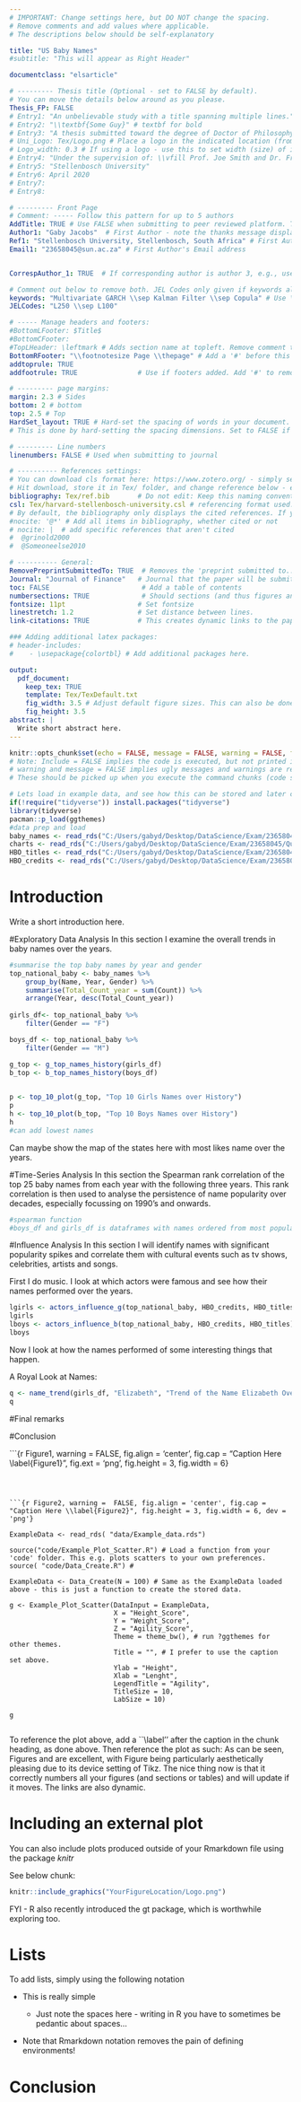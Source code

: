 ```yaml
---
# IMPORTANT: Change settings here, but DO NOT change the spacing.
# Remove comments and add values where applicable.
# The descriptions below should be self-explanatory

title: "US Baby Names"
#subtitle: "This will appear as Right Header"

documentclass: "elsarticle"

# --------- Thesis title (Optional - set to FALSE by default).
# You can move the details below around as you please.
Thesis_FP: FALSE
# Entry1: "An unbelievable study with a title spanning multiple lines."
# Entry2: "\\textbf{Some Guy}" # textbf for bold
# Entry3: "A thesis submitted toward the degree of Doctor of Philosophy"
# Uni_Logo: Tex/Logo.png # Place a logo in the indicated location (from your root, e.g. defaults to ~/Tex/Logo.png) and uncomment this line. Leave uncommented for no image
# Logo_width: 0.3 # If using a logo - use this to set width (size) of image
# Entry4: "Under the supervision of: \\vfill Prof. Joe Smith and Dr. Frank Smith"
# Entry5: "Stellenbosch University"
# Entry6: April 2020
# Entry7:
# Entry8:

# --------- Front Page
# Comment: ----- Follow this pattern for up to 5 authors
AddTitle: TRUE # Use FALSE when submitting to peer reviewed platform. This will remove author names.
Author1: "Gaby Jacobs"  # First Author - note the thanks message displayed as an italic footnote of first page.
Ref1: "Stellenbosch University, Stellenbosch, South Africa" # First Author's Affiliation
Email1: "23658045@sun.ac.za" # First Author's Email address


CorrespAuthor_1: TRUE  # If corresponding author is author 3, e.g., use CorrespAuthor_3: TRUE

# Comment out below to remove both. JEL Codes only given if keywords also given.
keywords: "Multivariate GARCH \\sep Kalman Filter \\sep Copula" # Use \\sep to separate
JELCodes: "L250 \\sep L100"

# ----- Manage headers and footers:
#BottomLFooter: $Title$
#BottomCFooter:
#TopLHeader: \leftmark # Adds section name at topleft. Remove comment to add it.
BottomRFooter: "\\footnotesize Page \\thepage" # Add a '#' before this line to remove footer.
addtoprule: TRUE
addfootrule: TRUE               # Use if footers added. Add '#' to remove line.

# --------- page margins:
margin: 2.3 # Sides
bottom: 2 # bottom
top: 2.5 # Top
HardSet_layout: TRUE # Hard-set the spacing of words in your document. This will stop LaTeX squashing text to fit on pages, e.g.
# This is done by hard-setting the spacing dimensions. Set to FALSE if you want LaTeX to optimize this for your paper.

# --------- Line numbers
linenumbers: FALSE # Used when submitting to journal

# ---------- References settings:
# You can download cls format here: https://www.zotero.org/ - simply search for your institution. You can also edit and save cls formats here: https://editor.citationstyles.org/about/
# Hit download, store it in Tex/ folder, and change reference below - easy.
bibliography: Tex/ref.bib       # Do not edit: Keep this naming convention and location.
csl: Tex/harvard-stellenbosch-university.csl # referencing format used.
# By default, the bibliography only displays the cited references. If you want to change this, you can comment out one of the following:
#nocite: '@*' # Add all items in bibliography, whether cited or not
# nocite: |  # add specific references that aren't cited
#  @grinold2000
#  @Someoneelse2010

# ---------- General:
RemovePreprintSubmittedTo: TRUE  # Removes the 'preprint submitted to...' at bottom of titlepage
Journal: "Journal of Finance"   # Journal that the paper will be submitting to, if RemovePreprintSubmittedTo is set to TRUE.
toc: FALSE                       # Add a table of contents
numbersections: TRUE             # Should sections (and thus figures and tables) be numbered?
fontsize: 11pt                  # Set fontsize
linestretch: 1.2                # Set distance between lines.
link-citations: TRUE            # This creates dynamic links to the papers in reference list.

### Adding additional latex packages:
# header-includes:
#    - \usepackage{colortbl} # Add additional packages here.

output:
  pdf_document:
    keep_tex: TRUE
    template: Tex/TexDefault.txt
    fig_width: 3.5 # Adjust default figure sizes. This can also be done in the chunks of the text.
    fig_height: 3.5
abstract: |
  Write short abstract here.
---
```


<!-- First: Set your default preferences for chunk options: -->

<!-- If you want a chunk's code to be printed, set echo = TRUE. message = FALSE stops R printing ugly package loading details in your final paper too. I also suggest setting warning = FALSE and checking for warnings in R, else you might find ugly warnings in your paper. -->

```r
knitr::opts_chunk$set(echo = FALSE, message = FALSE, warning = FALSE, fig.width = 6, fig.height = 5, fig.pos="H", fig.pos = 'H')
# Note: Include = FALSE implies the code is executed, but not printed in your pdf.
# warning and message = FALSE implies ugly messages and warnings are removed from your pdf.
# These should be picked up when you execute the command chunks (code sections below) in your rmd, not printed in your paper!

# Lets load in example data, and see how this can be stored and later called from your 'data' folder.
if(!require("tidyverse")) install.packages("tidyverse")
library(tidyverse)
pacman::p_load(ggthemes)
#data prep and load
baby_names <- read_rds("C:/Users/gabyd/Desktop/DataScience/Exam/23658045/Question1/data/US_Baby_names/Baby_Names_By_US_State.rds")
charts <- read_rds("C:/Users/gabyd/Desktop/DataScience/Exam/23658045/Question1/data/US_Baby_names/charts.rds")
HBO_titles <- read_rds("C:/Users/gabyd/Desktop/DataScience/Exam/23658045/Question1/data/US_Baby_names/HBO_titles.rds")
HBO_credits <- read_rds("C:/Users/gabyd/Desktop/DataScience/Exam/23658045/Question1/data/US_Baby_names/HBO_credits.rds")


```


<!-- ############################## -->
<!-- # Start Writing here: -->
<!-- ############################## -->

# Introduction \label{Introduction}
Write a short introduction here. 


#Exploratory Data Analysis
In this section I examine the overall trends in baby names over the years. 
```r
#summarise the top baby names by year and gender
top_national_baby <- baby_names %>% 
    group_by(Name, Year, Gender) %>% 
    summarise(Total_Count_year = sum(Count)) %>% 
    arrange(Year, desc(Total_Count_year)) 
 
girls_df<- top_national_baby %>% 
    filter(Gender == "F")

boys_df <- top_national_baby %>% 
    filter(Gender == "M")

g_top <- g_top_names_history(girls_df)
b_top <- b_top_names_history(boys_df)
 

p <- top_10_plot(g_top, "Top 10 Girls Names over History")
p
h <- top_10_plot(b_top, "Top 10 Boys Names over History")   
h
#can add lowest names

```

Can maybe show the map of the states here with most likes name over the years. 


#Time-Series Analysis
In this section the Spearman rank correlation of the top 25 baby names from each year with the following three years. This rank correlation is then used to analyse the persistence of name popularity over decades, especially focussing on 1990's and onwards. 


```r
#spearman function
#boys_df and girls_df is dataframes with names ordered from most popular to least per year

```



#Influence Analysis
In this section I will identify names with significant popularity spikes and correlate them with cultural events such as tv shows, celebrities, artists and songs. 

First I do music. I look at which actors were famous and see how their names performed over the years.
```r
lgirls <- actors_influence_g(top_national_baby, HBO_credits, HBO_titles)
lgirls
lboys <- actors_influence_b(top_national_baby, HBO_credits, HBO_titles)
lboys

```
Now I look at how the names performed of some interesting things that happen. 

A Royal Look at Names:

```r
q <- name_trend(girls_df, "Elizabeth", "Trend of the Name Elizabeth Over the Years")  
q
```


#Final remarks


#Conclusion


```{r Figure1,  warning =  FALSE, fig.align = 'center', fig.cap = "Caption Here \\label{Figure1}", fig.ext = 'png', fig.height = 3, fig.width = 6}



```



```{r Figure2, warning =  FALSE, fig.align = 'center', fig.cap = "Caption Here \\label{Figure2}", fig.height = 3, fig.width = 6, dev = 'png'}

ExampleData <- read_rds( "data/Example_data.rds")

source("code/Example_Plot_Scatter.R") # Load a function from your 'code' folder. This e.g. plots scatters to your own preferences.
source( "code/Data_Create.R") #

ExampleData <- Data_Create(N = 100) # Same as the ExampleData loaded above - this is just a function to create the stored data.

g <- Example_Plot_Scatter(DataInput = ExampleData,
                          X = "Height_Score",
                          Y = "Weight_Score",
                          Z = "Agility_Score",
                          Theme = theme_bw(), # run ?ggthemes for other themes.
                          Title = "", # I prefer to use the caption set above.
                          Ylab = "Height",
                          Xlab = "Lenght",
                          LegendTitle = "Agility",
                          TitleSize = 10,
                          LabSize = 10)

g


```

To reference the plot above, add a ``\\label'' after the caption in the chunk heading, as done above. Then reference the plot as such: As can be seen, Figures \ref{Figure1}  and \ref{Figure2} are excellent, with Figure \ref{Figure2} being particularly aesthetically pleasing due to its device setting of Tikz. The nice thing now is that it correctly numbers all your figures (and sections or tables) and will update if it moves. The links are also dynamic.




# Including an external plot

You can also include plots produced outside of your Rmarkdown file using the package *knitr*

See below chunk:

```r

knitr::include_graphics("YourFigureLocation/Logo.png")

```


FYI - R also recently introduced the gt package, which is worthwhile exploring too.

# Lists

To add lists, simply using the following notation

* This is really simple

    + Just note the spaces here - writing in R you have to sometimes be pedantic about spaces...

* Note that Rmarkdown notation removes the pain of defining \LaTeX environments!

# Conclusion


<!-- Make title of bibliography here: -->
<!-- \newpage -->

\newpage



